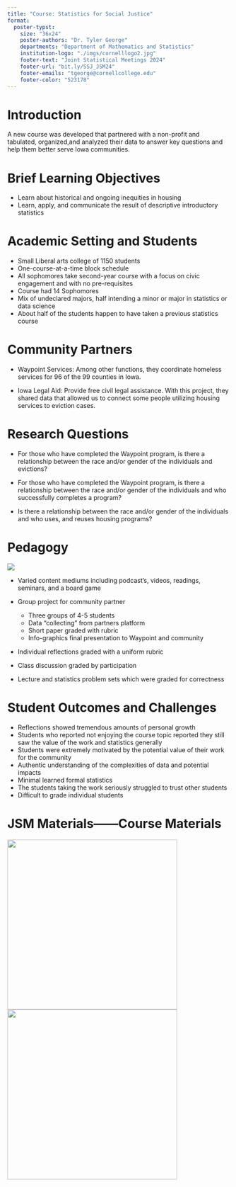 ```yaml
---
title: "Course: Statistics for Social Justice"
format:
  poster-typst: 
    size: "36x24"
    poster-authors: "Dr. Tyler George"
    departments: "Department of Mathematics and Statistics"
    institution-logo: "./imgs/cornelllogo2.jpg"
    footer-text: "Joint Statistical Meetings 2024"
    footer-url: "bit.ly/SSJ_JSM24"
    footer-emails: "tgeorge@cornellcollege.edu"
    footer-color: "523178"
---
```


# Introduction
A new course was developed that partnered with a non-profit and tabulated, organized,and analyzed their data to answer key questions and help them better serve Iowa communities. 

# Brief Learning Objectives
-   Learn about historical and ongoing inequities in housing
-   Learn, apply, and communicate the result of descriptive introductory statistics

# Academic Setting and Students
- Small Liberal arts college of 1150 students
- One-course-at-a-time block schedule
- All sophomores take second-year course with a focus on civic engagement and with no pre-requisites
- Course had 14 Sophomores
- Mix of undeclared majors, half intending a minor or major in statistics or data science
- About half of the students happen to have taken a previous statistics course

# Community Partners
- Waypoint Services:
Among other functions, they coordinate homeless services for 96 of the 99 counties in Iowa. 

- Iowa Legal Aid:
Provide free civil legal assistance. With this project, they shared data that allowed us to connect some people utilizing housing services to eviction cases. 


# Research Questions

- For those who have completed the Waypoint program, is there a relationship between the race and/or gender of the individuals and evictions?

- For those who have completed the Waypoint program, is there a relationship between the race and/or gender of the individuals and who successfully completes a program?

- Is there a relationship between the race and/or gender of the individuals and who uses, and reuses housing programs?

# Pedagogy

![](imgs/Pedagogy.png)

- Varied content mediums including podcast's, videos, readings, seminars, and a board game

- Group project for community partner
  - Three groups of 4-5 students
  - Data "collecting" from partners platform
  - Short paper graded with rubric
  - Info-graphics final presentation to Waypoint and community
  
- Individual reflections graded with a uniform rubric
- Class discussion graded by participation
- Lecture and statistics problem sets which were graded for correctness

# Student Outcomes and Challenges
- Reflections showed tremendous amounts of personal growth
- Students who reported not enjoying the course topic reported they still saw the value of the work and statistics generally
- Students were extremely motivated by the potential value of their work for the community
- Authentic understanding of the complexities of data and potential impacts
-   Minimal learned formal statistics
- The students taking the work seriously struggled to trust other students
- Difficult to grade individual students

# JSM Materials------Course Materials

![](imgs/bit.ly_SSJ_JSM24.png){width=4in fig-align="left"} ![](imgs/bit.ly_STA200.png){width=4in fig-align="right"}





